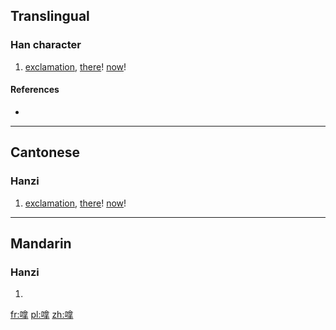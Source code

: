 ==Translingual==

===Han character===
{{Han char|rn=30|rad=口|as=10|sn=13|four=|canj=口人口手 (RORQ)|ids=⿰[[口]][[拿]]}}

# {{context|Cantonese|lang=mul}} [[exclamation]], [[there]]! [[now]]!

====References====
* {{Han ref|kx=0204.111|hdz=10669.051|uh=55F1|ud=22001}}

----

==Cantonese==

===Hanzi===
{{yue-hanzi|jyut=[[naa4]]|y=na4}}

# [[exclamation]], [[there]]! [[now]]!

----

==Mandarin==

===Hanzi===
{{cmn-hanzi|pin=[[ná]] ([[na2]])|wg=na<sup>2</sup>}}

# {{defn|lang=cmn|sort=口10}}

[[fr:嗱]]
[[pl:嗱]]
[[zh:嗱]]